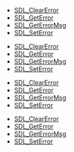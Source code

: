 <!-- DO NOT HAND-EDIT CATEGORY LISTS, THEY ARE AUTOGENERATED AND WILL BE OVERWRITTEN, BASED ON TAGS IN INDIVIDUAL PAGE FOOTERS. EDIT THOSE INSTEAD. -->
<!-- BEGIN CATEGORY LIST -->
* [[SDL_ClearError]]
* [[SDL_GetError]]
* [[SDL_GetErrorMsg]]
* [[SDL_SetError]]
<!-- END CATEGORY LIST -->
* [[SDL_ClearError]]
* [[SDL_GetError]]
* [[SDL_GetErrorMsg]]
* [[SDL_SetError]]
<!-- END CATEGORY LIST -->
* [[SDL_ClearError]]
* [[SDL_GetError]]
* [[SDL_GetErrorMsg]]
* [[SDL_SetError]]
<!-- END CATEGORY LIST -->
* [[SDL_ClearError]]
* [[SDL_GetError]]
* [[SDL_GetErrorMsg]]
* [[SDL_SetError]]
<!-- END CATEGORY LIST -->
